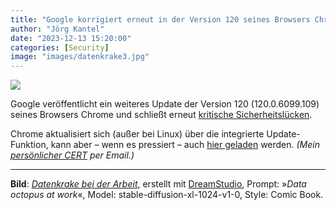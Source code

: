 ```yaml
---
title: "Google korrigiert erneut in der Version 120 seines Browsers Chrome kritische Sicherheitslücken"
author: "Jörg Kantel"
date: "2023-12-13 15:20:00"
categories: [Security]
image: "images/datenkrake3.jpg"
---
```


[![](images/datenkrake3-b.jpg)](https://www.flickr.com/photos/schockwellenreiter/53394228247/)

Google veröffentlicht ein weiteres Update der Version 120 (120.0.6099.109) seines Browsers Chrome und schließt erneut [kritische Sicherheitslücken](https://chromereleases.googleblog.com/2023/12/stable-channel-update-for-desktop_12.html).

Chrome aktualisiert sich (außer bei Linux) über die integrierte Update-Funktion, kann aber -- wenn es pressiert -- auch [hier geladen](https://www.google.com/intl/de/chrome/browser/) werden. *(Mein [persönlicher CERT](http://www.gwdg.de/~mreiman1/) per Email.)*

---

**Bild**: *[Datenkrake bei der Arbeit](https://www.flickr.com/photos/schockwellenreiter/53394228247/)*, erstellt mit [DreamStudio](https://beta.dreamstudio.ai/generate), Prompt: »*Data octopus at work*«, Model: stable-diffusion-xl-1024-v1-0, Style: Comic Book.